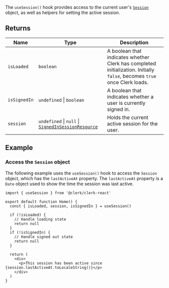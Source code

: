 The `useSession()` hook provides access to the current user's [`Session`](/docs/references/javascript/session) object, as well as helpers for setting the active session.

## Returns

| Name | Type | Description |
| ------ | ------ | ------ |
| <a id="isloaded"></a> `isLoaded` | `boolean` | A boolean that indicates whether Clerk has completed initialization. Initially `false`, becomes `true` once Clerk loads. |
| <a id="issignedin"></a> `isSignedIn` | `undefined` \| `boolean` | A boolean that indicates whether a user is currently signed in. |
| <a id="session"></a> `session` | `undefined` \| `null` \| [`SignedInSessionResource`](../../types/type-aliases/signed-in-session-resource.mdx) | Holds the current active session for the user. |

## Example

### Access the `Session` object

The following example uses the `useSession()` hook to access the `Session` object, which has the `lastActiveAt` property. The `lastActiveAt` property is a `Date` object used to show the time the session was last active.

```tsx {{ filename: 'src/Home.tsx' }}
import { useSession } from '@clerk/clerk-react'

export default function Home() {
  const { isLoaded, session, isSignedIn } = useSession()

  if (!isLoaded) {
    // Handle loading state
    return null
  }
  if (!isSignedIn) {
    // Handle signed out state
    return null
  }

  return (
    <div>
      <p>This session has been active since {session.lastActiveAt.toLocaleString()}</p>
    </div>
  )
}
```
